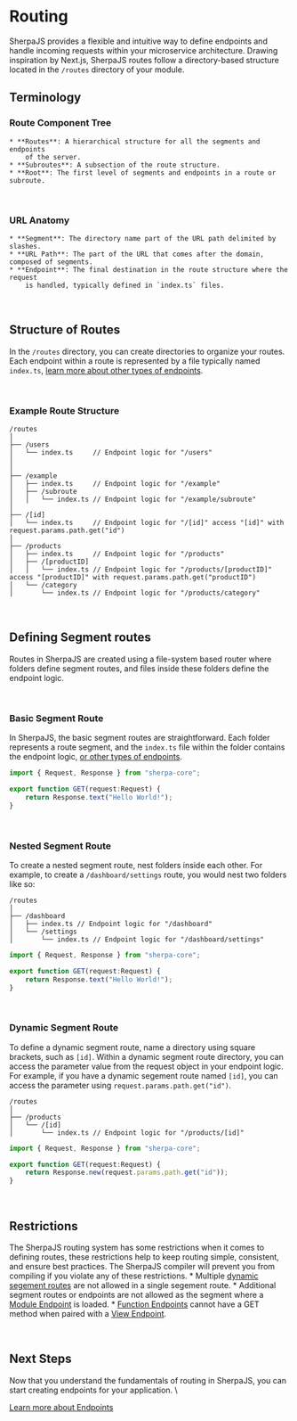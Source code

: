 # Routing
SherpaJS provides a flexible and intuitive way to define endpoints and handle
incoming requests within your microservice architecture. Drawing inspiration
by Next.js, SherpaJS routes follow a directory-based structure located in
the `/routes` directory of your module.


## Terminology

### Route Component Tree
    * **Routes**: A hierarchical structure for all the segments and endpoints
        of the server.
    * **Subroutes**: A subsection of the route structure.
    * **Root**: The first level of segments and endpoints in a route or subroute.


<br/>


### URL Anatomy
    * **Segment**: The directory name part of the URL path delimited by slashes.
    * **URL Path**: The part of the URL that comes after the domain, composed of segments.
    * **Endpoint**: The final destination in the route structure where the request
        is handled, typically defined in `index.ts` files.


<br/>


## Structure of Routes
In the `/routes` directory, you can create directories to organize your
routes. Each endpoint within a route is represented by a file typically named
`index.ts`, [learn more about other types of endpoints](/build/endpoints).


<br/>


### Example Route Structure
```plaintext
/routes
│
├── /users
│   └── index.ts     // Endpoint logic for "/users"
│
│
├── /example
│   ├── index.ts     // Endpoint logic for "/example"
│   ├── /subroute
│   │   └── index.ts // Endpoint logic for "/example/subroute"
│
├── /[id]
│   └── index.ts     // Endpoint logic for "/[id]" access "[id]" with request.params.path.get("id")
│
├── /products
│   ├── index.ts     // Endpoint logic for "/products"
│   ├── /[productID]
│   │   └── index.ts // Endpoint logic for "/products/[productID]" access "[productID]" with request.params.path.get("productID")
│   └── /category
│       └── index.ts // Endpoint logic for "/products/category"
```


<br/>


## Defining Segment routes
Routes in SherpaJS are created using a file-system based router where folders
define segment routes, and files inside these folders define the endpoint logic.


<br/>


### Basic Segment Route
In SherpaJS, the basic segment routes are straightforward. Each folder
represents a route segment, and the `index.ts` file within the folder
contains the endpoint logic, [or other types of endpoints](/build/endpoints).

```typescript title="routes/index.ts"
import { Request, Response } from "sherpa-core";

export function GET(request:Request) {
    return Response.text("Hello World!");
}
```


<br/>


### Nested Segment Route
To create a nested segment route, nest folders inside each other. For example, to
create a `/dashboard/settings` route, you would nest two folders like so:

```plaintext
/routes
│
├── /dashboard
│   ├── index.ts // Endpoint logic for "/dashboard"
│   └── /settings
│       └── index.ts // Endpoint logic for "/dashboard/settings"
```

```typescript title="routes/dashboard/settings/index.ts"
import { Request, Response } from "sherpa-core";

export function GET(request:Request) {
    return Response.text("Hello World!");
}
```


<br/>


### Dynamic Segment Route
To define a dynamic segment route, name a directory using square brackets, such
as `[id]`. Within a dynamic segment route directory, you can access the parameter
value from the request object in your endpoint logic. For example, if you have
a dynamic segement route named `[id]`, you can access the parameter
using `request.params.path.get("id")`.

```plaintext
/routes
│
├── /products
│   └── /[id]
│       └── index.ts // Endpoint logic for "/products/[id]"
```

```typescript title="routes/products/[id]/index.ts"
import { Request, Response } from "sherpa-core";

export function GET(request:Request) {
    return Response.new(request.params.path.get("id"));
}
```


<br/>


## Restrictions
The SherpaJS routing system has some restrictions when it comes to defining
routes, these restrictions help to keep routing simple, consistent, and ensure
best practices. The SherpaJS compiler will prevent you from compiling if you
violate any of these restrictions.
    * Multiple [dynamic segement routes](/build/routing#dynamic-segment-route)
        are not allowed in a single segement route.
    * Additional segment routes or endpoints are not allowed as the segment where
        a [Module Endpoint](/build/endpoints#module-endpoints) is loaded.
    * [Function Endpoints](/build/endpoints#function-endpoints) cannot have a
        GET method when paired with a [View Endpoint](/build/endpoints#view-endpoints).


<br/>


## Next Steps
Now that you understand the fundamentals of routing in SherpaJS, you can start
creating endpoints for your application. \

[Learn more about Endpoints](/build/endpoints)
